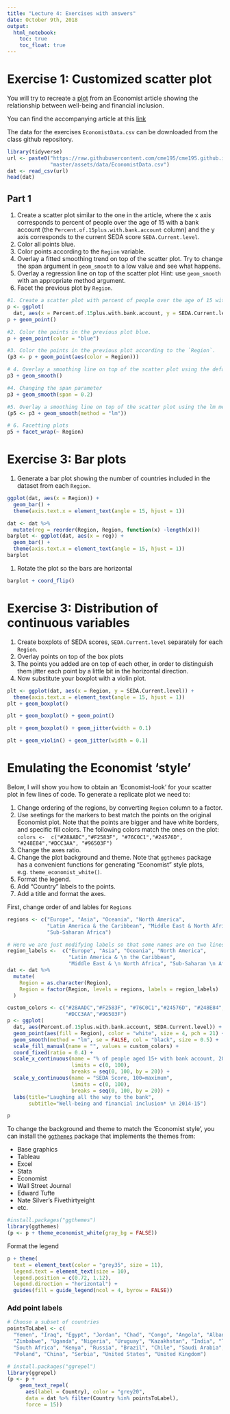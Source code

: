 ```yaml
---
title: "Lecture 4: Exercises with answers"
date: October 9th, 2018
output: 
  html_notebook:
    toc: true
    toc_float: true
---
```


# Exercise 1: Customized scatter plot 

You will try to recreate a [plot](https://www.economist.com/sites/default/files/imagecache/1280-width/images/2016/07/blogs/graphic-detail/20160723_woc155_1.png) from an Economist article
showing the relationship between well-being and financial inclusion.

You can find the accompanying article at this [link](http://www.economist.com/blogs/graphicdetail/2016/07/daily-chart-13)


The data for the exercises `EconomistData.csv` can be downloaded from 
the class github repository.

```r
library(tidyverse)
url <- paste0("https://raw.githubusercontent.com/cme195/cme195.github.io/",
              "master/assets/data/EconomistData.csv")
dat <- read_csv(url)
head(dat)
```


## Part 1

1. Create a scatter plot similar to the one in the article, where 
the x axis corresponds to percent of people over the age of 15 with a 
bank account (the `Percent.of.15plus.with.bank.account` column)
and the y axis corresponds to the current SEDA score `SEDA.Current.level`.
1. Color all points blue.
1. Color points according to the `Region` variable.
1. Overlay a fitted smoothing trend on top of the scatter plot. Try to
change the span argument in `geom_smooth` to a low value and see what happens.
1. Overlay a regression line on top of the scatter plot 
Hint: use `geom_smooth` with an appropriate method argument. 
1. Facet the previous plot by `Region`.

```r
#1. Create a scatter plot with percent of people over the age of 15 with a bank 
p <- ggplot(
  dat, aes(x = Percent.of.15plus.with.bank.account, y = SEDA.Current.level)) 
p + geom_point()
```

```r
#2. Color the points in the previous plot blue.
p + geom_point(color = "blue")
```

```r
#3. Color the points in the previous plot according to the `Region`.
(p3 <- p + geom_point(aes(color = Region)))
```


```r
# 4. Overlay a smoothing line on top of the scatter plot using the default method.
p3 + geom_smooth()
```

```r
#4. Changing the span parameter
p3 + geom_smooth(span = 0.2)
```

```r
#5. Overlay a smoothing line on top of the scatter plot using the lm method
(p5 <- p3 + geom_smooth(method = "lm"))
```

```r
# 6. Facetting plots
p5 + facet_wrap(~ Region)
```


# Exercise 3: Bar plots

1. Generate a bar plot showing the number of countries included in the
dataset from each `Region`.

```r
ggplot(dat, aes(x = Region)) +
  geom_bar() +
  theme(axis.text.x = element_text(angle = 15, hjust = 1))
```

```r
dat <- dat %>%
  mutate(reg = reorder(Region, Region, function(x) -length(x)))
barplot <- ggplot(dat, aes(x = reg)) +
  geom_bar() +
  theme(axis.text.x = element_text(angle = 15, hjust = 1))
barplot
```

1. Rotate the plot so the bars are horizontal

```r
barplot + coord_flip()
```



# Exercise 3: Distribution of continuous variables

1. Create boxplots of SEDA scores, `SEDA.Current.level` separately 
for each `Region`.
1. Overlay points on top of the box plots
1. The points you added are on top of each other, in order to distinguish 
them jitter each point by a little bit in the horizontal direction.
1. Now substitute your boxplot with a violin plot.

```r
plt <- ggplot(dat, aes(x = Region, y = SEDA.Current.level)) + 
  theme(axis.text.x = element_text(angle = 15, hjust = 1))
plt + geom_boxplot()  
```

```r
plt + geom_boxplot() + geom_point()
```

```r
plt + geom_boxplot() + geom_jitter(width = 0.1)
```

```r
plt + geom_violin() + geom_jitter(width = 0.1)
```






# Emulating the Economist 'style'

Below, I will show you how to obtain an 'Economist-look' for your scatter plot
in few lines of code. To generate a replicate plot we need to:


1. Change ordering of the regions, by converting `Region` column to a factor.
1. Use seetings for the markers to best match the points on the original 
Economist plot. Note that the points are bigger and have white borders,
and specific fill colors. The following colors match the ones on the plot:
`colors <-  c("#28AADC","#F2583F", "#76C0C1","#24576D", "#248E84","#DCC3AA",
"#96503F")`
1. Change the axes ratio.
1. Change the plot background and theme. Note that `ggthemes` package
has a convenient functions for generating "Economist" style plots, 
e.g. `theme_economist_white()`.
1. Format the legend.
1. Add "Country" labels to the points.
1. Add a title and format the axes.


First, change order of and lables for `Regions`

```r
regions <- c("Europe", "Asia", "Oceania", "North America", 
             "Latin America & the Caribbean", "Middle East & North Africa",
             "Sub-Saharan Africa")

# Here we are just modifying labels so that some names are on two lines
region_labels <-  c("Europe", "Asia", "Oceania", "North America",
                    "Latin America & \n the Caribbean", 
                    "Middle East & \n North Africa", "Sub-Saharan \n Africa")
dat <- dat %>%
  mutate(
    Region = as.character(Region),
    Region = factor(Region, levels = regions, labels = region_labels)
  )
```


```r
custom_colors <- c("#28AADC","#F2583F", "#76C0C1","#24576D", "#248E84",
                   "#DCC3AA","#96503F")
p <- ggplot(
  dat, aes(Percent.of.15plus.with.bank.account, SEDA.Current.level)) +
  geom_point(aes(fill = Region), color = "white", size = 4, pch = 21) +
  geom_smooth(method = "lm", se = FALSE, col = "black", size = 0.5) +
  scale_fill_manual(name = "", values = custom_colors) +
  coord_fixed(ratio = 0.4) +
  scale_x_continuous(name = "% of people aged 15+ with bank account, 2014",
                     limits = c(0, 100),
                     breaks = seq(0, 100, by = 20)) +
  scale_y_continuous(name = "SEDA Score, 100=maximum",
                     limits = c(0, 100),
                     breaks = seq(0, 100, by = 20)) +
  labs(title="Laughing all the way to the bank",
       subtitle="Well-being and financial inclusion* \n 2014-15")
```

```r
p
```



To change the background and theme to match the 'Economist style',
you can install the 
[`ggthemes`](https://cran.r-project.org/web/packages/ggthemes/vignettes/ggthemes.html) 
package that implements the themes from:

* Base graphics
* Tableau
* Excel
* Stata
* Economist
* Wall Street Journal
* Edward Tufte
* Nate Silver's Fivethirtyeight
* etc.

```r
#install.packages("ggthemes")
library(ggthemes)
(p <- p + theme_economist_white(gray_bg = FALSE))
```

Format the legend

```r
p + theme(
  text = element_text(color = "grey35", size = 11),
  legend.text = element_text(size = 10),
  legend.position = c(0.72, 1.12),   
  legend.direction = "horizontal") +
  guides(fill = guide_legend(ncol = 4, byrow = FALSE))
```

### Add point labels

```r
# Choose a subset of countries
pointsToLabel <- c(
  "Yemen", "Iraq", "Egypt", "Jordan", "Chad", "Congo", "Angola", "Albania",
  "Zimbabwe", "Uganda", "Nigeria", "Uruguay", "Kazakhstan", "India", "Turkey",
  "South Africa", "Kenya", "Russia", "Brazil", "Chile", "Saudi Arabia", 
  "Poland", "China", "Serbia", "United States", "United Kingdom")
```

```r
# install.packages("ggrepel")
library(ggrepel)
(p <- p + 
    geom_text_repel(
      aes(label = Country), color = "grey20",
      data = dat %>% filter(Country %in% pointsToLabel),
      force = 15))
```





